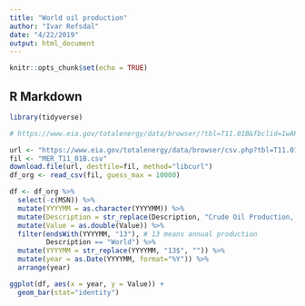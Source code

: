 ```yaml
---
title: "World oil production"
author: "Ivar Refsdal"
date: "4/22/2019"
output: html_document
---
```


```r
knitr::opts_chunk$set(echo = TRUE)
```

## R Markdown

```r
library(tidyverse)

# https://www.eia.gov/totalenergy/data/browser/?tbl=T11.01B&fbclid=IwAR0UMyPJ_9DhYMeMzn7FLcDsC0lPs8xc1b_NBB8_94RiExxx5ntB4jGy2uk#/?f=M&start=197301&end=201812&charted=0-11-12

url <- "https://www.eia.gov/totalenergy/data/browser/csv.php?tbl=T11.01B"
fil <- "MER_T11_01B.csv"
download.file(url, destfile=fil, method="libcurl")
df_org <- read_csv(fil, guess_max = 10000)

df <- df_org %>%
  select(-c(MSN)) %>%
  mutate(YYYYMM = as.character(YYYYMM)) %>%
  mutate(Description = str_replace(Description, "Crude Oil Production, ", "")) %>%
  mutate(Value = as.double(Value)) %>%
  filter(endsWith(YYYYMM, "13"), # 13 means annual production
         Description == "World") %>%
  mutate(YYYYMM = str_replace(YYYYMM, "13$", "")) %>%
  mutate(year = as.Date(YYYYMM, format="%Y")) %>%
  arrange(year)

ggplot(df, aes(x = year, y = Value)) +
  geom_bar(stat="identity")
```
